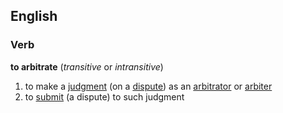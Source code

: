 ==English==
===Verb===
'''to arbitrate'''  (''transitive'' or ''intransitive'')
# to make a [[judgment]] (on a [[dispute]]) as an [[arbitrator]] or [[arbiter]]
# to [[submit]] (a dispute) to such judgment